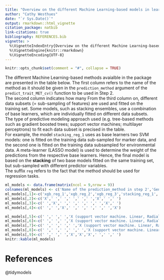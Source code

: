 ```yaml
---
title: "Overview on the different Machine Learning-based models in learnMET"
author: "Cathy Westhues"
date: "`r Sys.Date()`"
output: rmarkdown::html_vignette
citation_package: natbib
link-citations: true
bibliography: REFERENCES.bib 
vignette: >
  %\VignetteIndexEntry{Overview on the different Machine Learning-based models in learnMET}
  %\VignetteEngine{knitr::rmarkdown}
  %\VignetteEncoding{UTF-8}
---
```



```r
knitr::opts_chunk$set(comment = "#", collapse = TRUE)
```

The different Machine Learning-based methods avaialble in the package are presented in the table below.
The first column refers to the name of the method as it should be given in the `prediction_method` argument of the `predict_trait_MET_cv()` function to be used in Step 2. \
The second column indicates how many 
From the third column on, different data subsets (= sub-sampling of features) are used and fitted on the training set.
Some models, such as stacking ensembles, use a combination of base learners, which are individually fitted on different data subsets. \
The type of predictive modeling approach used (e.g. tree-based methods such as gradient boosted trees; support vector machines; multilayer perceptrons) to fit each data subset is precised in the table.\
For example, the model `stacking_reg_1` uses as base learners two SVM models: one is fitted on the training data sub-sampled for marker data, and the second one is fitted on the training data subsampled for environmental data. A meta-learner (LASSO model) is used to determine the weight of the predictions from the respective base learners. Hence, the final model is based on the **stacking** of two base models fitted on the same training set, but sub-sampled with different predictor variables.\
The suffix `reg` refers to the fact that the method should be used for regression tasks.


```r
ml_models <- data.frame(matrix(ncol = 9,nrow = 9))
colnames(ml_models) <- c('Name of the prediction_method in step 2','Genomic PCs derived from genotype matrix + environmental predictor variables','Genomic PCs derived from genomic relationship matrix + environmental predictor variables','All SNPs predictor variables + environmental predictor variables','Only molecular marker predictor variables','Only environmental predictor variables', 'GxE interaction dataset = QTLs with environmental variables', 'GxE interaction dataset = Principal components (from geno matrix) with environmental variables','Stacking model = combination of models')
ml_models[,1]<-c('xgb_reg_1','xgb_reg_2','xgb_reg_3','stacking_reg_1','stacking_reg_2','stacking_reg_3','DL_reg_1','DL_reg_2','DL_reg_3')
ml_models[,2]<-c('X',' ',' ',' ',' ',' ','X',' ',' ')
ml_models[,3]<-c(' ','X',' ',' ',' ',' ',' ','X',' ')
ml_models[,4]<-c(' ',' ','X',' ',' ',' ',' ',' ','X')

ml_models[,5]<-c(' ',' ',' ','X (support vector machine. Linear, Radial Basis Function (RBF) Kernel, or Polynomial kernel)','X (support vector machine. Linear, Radial Basis Function (RBF) Kernel, or Polynomial kernel)','X (support vector machine. Linear, Radial Basis Function (RBF) Kernel, or Polynomial kernel)',' ',' ',' ')
ml_models[,6]<-c(' ',' ',' ','X (support vector machine. Linear, Radial Basis Function (RBF) Kernel, or Polynomial kernel)','X (support vector machine. Linear, Radial Basis Function (RBF) Kernel, or Polynomial kernel)','X (support vector machine. Linear, Radial Basis Function (RBF) Kernel, or Polynomial kernel)',' ',' ',' ')
ml_models[,7]<-c(' ',' ',' ',' ','X (support vector machine. Linear, Radial Basis Function (RBF) Kernel, or Polynomial kernel)',' ',' ',' ',' ')
ml_models[,8]<-c(' ',' ',' ',' ',' ','X (support vector machine. Linear, Radial Basis Function (RBF) Kernel, or Polynomial kernel)',' ',' ',' ')
ml_models[,9]<-c(' ',' ',' ','X','X','X',' ',' ',' ')
knitr::kable(ml_models)
```



# References
@tidymodels

